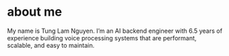 # about me {.unnumbered}

My name is Tung Lam Nguyen. I'm an AI backend engineer with 6.5 years of experience building voice processing systems that are performant, scalable, and easy to maintain.

